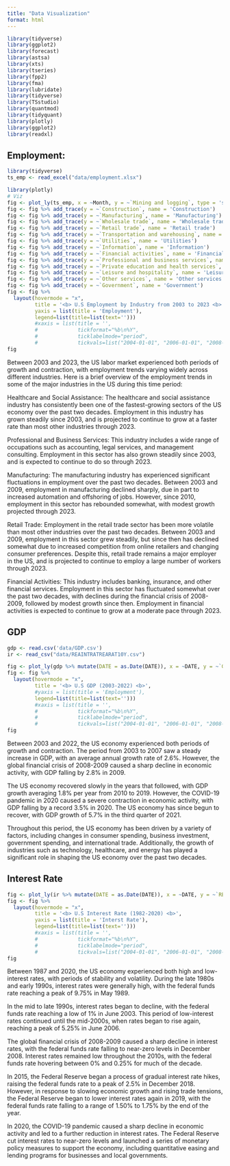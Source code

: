 ```yaml
---
title: "Data Visualization"
format: html
---
```


```r
library(tidyverse)
library(ggplot2)
library(forecast)
library(astsa) 
library(xts)
library(tseries)
library(fpp2)
library(fma)
library(lubridate)
library(tidyverse)
library(TSstudio)
library(quantmod)
library(tidyquant)
library(plotly)
library(ggplot2)
library(readxl)
```

## Employment:

```r
library(tidyverse)
ts_emp <- read_excel("data/employment.xlsx")
```

```r
library(plotly)
# Viz
fig <- plot_ly(ts_emp, x = ~Month, y = ~`Mining and logging`, type = 'scatter', mode = 'lines', name = 'Mining and logging')
fig <- fig %>% add_trace(y = ~`Construction`, name = 'Construction')
fig <- fig %>% add_trace(y = ~`Manufacturing`, name = 'Manufacturing')
fig <- fig %>% add_trace(y = ~`Wholesale trade`, name = 'Wholesale trade')
fig <- fig %>% add_trace(y = ~`Retail trade`, name = 'Retail trade')
fig <- fig %>% add_trace(y = ~`Transportation and warehousing`, name = 'Transportation and warehousing')
fig <- fig %>% add_trace(y = ~`Utilities`, name = 'Utilities')
fig <- fig %>% add_trace(y = ~`Information`, name = 'Information')
fig <- fig %>% add_trace(y = ~`Financial activities`, name = 'Financial activities')
fig <- fig %>% add_trace(y = ~`Professional and business services`, name = 'Professional and business services')
fig <- fig %>% add_trace(y = ~`Private education and health services`, name = 'Private education and health services')
fig <- fig %>% add_trace(y = ~`Leisure and hospitality`, name = 'Leisure and hospitality')
fig <- fig %>% add_trace(y = ~`Other services`, name = 'Other services')
fig <- fig %>% add_trace(y = ~`Government`, name = 'Government')
fig <- fig %>% 
  layout(hovermode = "x",
         title = '<b> U.S Employment by Industry from 2003 to 2023 <b>',
         yaxis = list(title = 'Employment'),
         legend=list(title=list(text='')))
         #xaxis = list(title = '',
         #             tickformat="%b\n%Y",
         #             ticklabelmode="period",
         #             tickvals=list("2004-01-01", "2006-01-01", "2008-01-01", "2010-01-01", "2012-01-01", "2014-01-01", "2016-01-01", "2018-01-01", "2020-01-01", "2022-01-01")))
fig
```

Between 2003 and 2023, the US labor market experienced both periods of growth and contraction, with employment trends varying widely across different industries. Here is a brief overview of the employment trends in some of the major industries in the US during this time period:

Healthcare and Social Assistance: The healthcare and social assistance industry has consistently been one of the fastest-growing sectors of the US economy over the past two decades. Employment in this industry has grown steadily since 2003, and is projected to continue to grow at a faster rate than most other industries through 2023.

Professional and Business Services: This industry includes a wide range of occupations such as accounting, legal services, and management consulting. Employment in this sector has also grown steadily since 2003, and is expected to continue to do so through 2023.

Manufacturing: The manufacturing industry has experienced significant fluctuations in employment over the past two decades. Between 2003 and 2009, employment in manufacturing declined sharply, due in part to increased automation and offshoring of jobs. However, since 2010, employment in this sector has rebounded somewhat, with modest growth projected through 2023.

Retail Trade: Employment in the retail trade sector has been more volatile than most other industries over the past two decades. Between 2003 and 2009, employment in this sector grew steadily, but since then has declined somewhat due to increased competition from online retailers and changing consumer preferences. Despite this, retail trade remains a major employer in the US, and is projected to continue to employ a large number of workers through 2023.

Financial Activities: This industry includes banking, insurance, and other financial services. Employment in this sector has fluctuated somewhat over the past two decades, with declines during the financial crisis of 2008-2009, followed by modest growth since then. Employment in financial activities is expected to continue to grow at a moderate pace through 2023.

## GDP

```r
gdp <- read.csv('data/GDP.csv')
ir <- read_csv("data/REAINTRATREARAT10Y.csv")
```

```r
fig <- plot_ly(gdp %>% mutate(DATE = as.Date(DATE)), x = ~DATE, y = ~`GDP`, type = 'scatter', mode = 'lines', name = 'GDP')
fig <- fig %>% 
  layout(hovermode = "x",
         title = '<b> U.S GDP (2003-2022) <b>',
         #yaxis = list(title = 'Employment'),
         legend=list(title=list(text='')))
         #xaxis = list(title = '',
         #             tickformat="%b\n%Y",
         #             ticklabelmode="period",
         #             tickvals=list("2004-01-01", "2006-01-01", "2008-01-01", "2010-01-01", "2012-01-01", "2014-01-01", "2016-01-01", "2018-01-01", "2020-01-01", "2022-01-01")))
fig
```

Between 2003 and 2022, the US economy experienced both periods of growth and contraction. The period from 2003 to 2007 saw a steady increase in GDP, with an average annual growth rate of 2.6%. However, the global financial crisis of 2008-2009 caused a sharp decline in economic activity, with GDP falling by 2.8% in 2009.

The US economy recovered slowly in the years that followed, with GDP growth averaging 1.8% per year from 2010 to 2019. However, the COVID-19 pandemic in 2020 caused a severe contraction in economic activity, with GDP falling by a record 3.5% in 2020. The US economy has since begun to recover, with GDP growth of 5.7% in the third quarter of 2021.

Throughout this period, the US economy has been driven by a variety of factors, including changes in consumer spending, business investment, government spending, and international trade. Additionally, the growth of industries such as technology, healthcare, and energy has played a significant role in shaping the US economy over the past two decades.


## Interest Rate

```r
fig <- plot_ly(ir %>% mutate(DATE = as.Date(DATE)), x = ~DATE, y = ~`REAINTRATREARAT10Y`, type = 'scatter', mode = 'lines', name = 'Interest Rate')
fig <- fig %>% 
  layout(hovermode = "x",
         title = '<b> U.S Interest Rate (1982-2020) <b>',
         yaxis = list(title = 'Interst Rate'),
         legend=list(title=list(text='')))
         #xaxis = list(title = '',
         #             tickformat="%b\n%Y",
         #             ticklabelmode="period",
         #             tickvals=list("2004-01-01", "2006-01-01", "2008-01-01", "2010-01-01", "2012-01-01", "2014-01-01", "2016-01-01", "2018-01-01", "2020-01-01", "2022-01-01")))
fig
```

Between 1987 and 2020, the US economy experienced both high and low-interest rates, with periods of stability and volatility. During the late 1980s and early 1990s, interest rates were generally high, with the federal funds rate reaching a peak of 9.75% in May 1989.

In the mid to late 1990s, interest rates began to decline, with the federal funds rate reaching a low of 1% in June 2003. This period of low-interest rates continued until the mid-2000s, when rates began to rise again, reaching a peak of 5.25% in June 2006.

The global financial crisis of 2008-2009 caused a sharp decline in interest rates, with the federal funds rate falling to near-zero levels in December 2008. Interest rates remained low throughout the 2010s, with the federal funds rate hovering between 0% and 0.25% for much of the decade.

In 2015, the Federal Reserve began a process of gradual interest rate hikes, raising the federal funds rate to a peak of 2.5% in December 2018. However, in response to slowing economic growth and rising trade tensions, the Federal Reserve began to lower interest rates again in 2019, with the federal funds rate falling to a range of 1.50% to 1.75% by the end of the year.

In 2020, the COVID-19 pandemic caused a sharp decline in economic activity and led to a further reduction in interest rates. The Federal Reserve cut interest rates to near-zero levels and launched a series of monetary policy measures to support the economy, including quantitative easing and lending programs for businesses and local governments.
